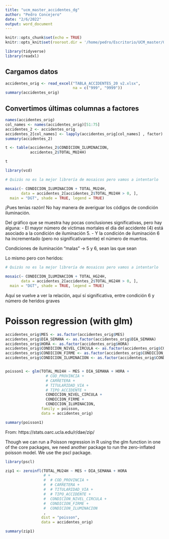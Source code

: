 ```yaml
---
title: "ucm_master_accidentes_dg"
author: "Pedro Concejero"
date: "2/6/2022"
output: word_document
---
```


```r
knitr::opts_chunk$set(echo = TRUE)
knitr::opts_knit$set(rooroot.dir = '/home/pedro/Escritorio/UCM_master/0000_trabajos_junio_2022/enrique bermejo accidentes')

```

```r
library(tidyverse)
library(readxl)
```

## Cargamos datos


```r

accidentes_orig <- read_excel("TABLA_ACCIDENTES_20 v2.xlsx",
                              na = c("999", "9999"))
summary(accidentes_orig)

```

## Convertimos últimas columnas a factores

```r
names(accidentes_orig)
col_names <- names(accidentes_orig)[51:75]
accidentes_2 <- accidentes_orig
accidentes_2[col_names] <- lapply(accidentes_orig[col_names] , factor)
summary(accidentes_2)
```

```r

t <- table(accidentes_2$CONDICION_ILUMINACION,
           accidentes_2$TOTAL_MU24H)

t
```


```r

library(vcd)

# Quizás no es la mejor librería de mosaicos pero vamos a intentarlo

mosaic(~ CONDICION_ILUMINACION + TOTAL_MU24H, 
       data = accidentes_2[accidentes_2$TOTAL_MU24H > 0, ],
  main = "DGT", shade = TRUE, legend = TRUE)

```

¡Pues tenías razón! No hay manera de averiguar los códigos de condición iluminación.

Del gráfico que se muestra hay pocas conclusiones significativas, pero hay alguna:
- El mayor número de víctimas mortales el día del accidente (4) está asociado a la condición de iluminación 5.
- Y la condición de iluminación 6 ha incrementado (pero no significativamente) el número de muertos.

Condiciones de iluminación "malas" -> 5 y 6, sean las que sean

Lo mismo pero con heridos:


```r

# Quizás no es la mejor librería de mosaicos pero vamos a intentarlo

mosaic(~ CONDICION_ILUMINACION + TOTAL_HG24H, 
       data = accidentes_2[accidentes_2$TOTAL_HG24H > 0, ],
  main = "DGT", shade = TRUE, legend = TRUE)

```

Aquí se vuelve a ver la relación, aquí sí significativa, entre condición 6 y número de heridos graves


# Poisson regression (with glm)

```r

accidentes_orig$MES <- as.factor(accidentes_orig$MES)
accidentes_orig$DIA_SEMANA <- as.factor(accidentes_orig$DIA_SEMANA)
accidentes_orig$HORA <- as.factor(accidentes_orig$HORA)
accidentes_orig$CONDICION_NIVEL_CIRCULA <- as.factor(accidentes_orig$CONDICION_NIVEL_CIRCULA)
accidentes_orig$CONDICION_FIRME <- as.factor(accidentes_orig$CONDICION_FIRME)
accidentes_orig$CONDICION_ILUMINACION <- as.factor(accidentes_orig$CONDICION_ILUMINACION)


poisson1 <- glm(TOTAL_MU24H ~ MES + DIA_SEMANA + HORA +
                  # COD_PROVINCIA +
                  # CARRETERA +
                  # TITULARIDAD_VIA +
                  # TIPO_ACCIDENTE +
                  CONDICION_NIVEL_CIRCULA +
                  CONDICION_FIRME +
                  CONDICION_ILUMINACION, 
                family = poisson, 
                data = accidentes_orig)

summary(poisson1)

```

From:
https://stats.oarc.ucla.edu/r/dae/zip/

Though we can run a Poisson regression in R using the glm function in one of the core packages, we need another package to run the zero-inflated poisson model. We use the pscl package.

```r

library(pscl)

zip1 <- zeroinfl(TOTAL_MU24H ~ MES + DIA_SEMANA + HORA 
                 # +
                 #  # COD_PROVINCIA +
                 #  # CARRETERA +
                 #  # TITULARIDAD_VIA +
                 #  # TIPO_ACCIDENTE +
                 #  CONDICION_NIVEL_CIRCULA +
                 #  CONDICION_FIRME +
                 #  CONDICION_ILUMINACION
                 , 
                dist = "poisson", 
                data = accidentes_orig)

summary(zip1)



```

